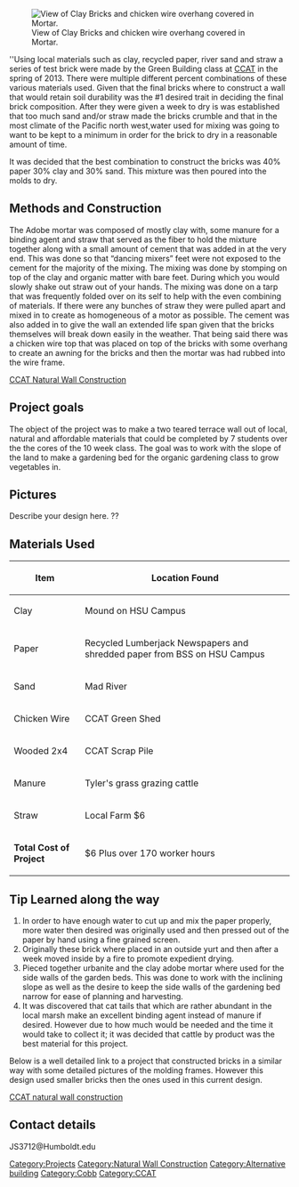{{Tocright}}
[[File:CCAT_Wall_2.JPG|thumb|left|View of Clay Bricks and chicken wire overhang covered in Mortar.]]

''Using local materials such as clay, recycled paper, river sand and straw a series of test brick were made by the Green Building class at [[CCAT]] in the spring of 2013. There were multiple different percent combinations of these various materials used. Given that the final bricks where to construct a wall that would retain soil durability was the #1 desired trait in deciding the final brick composition. After they were given a week to dry is was established that too much sand and/or straw made the bricks crumble and that in the most climate of the Pacific north west,water used for mixing was going to want to be kept to a minimum in order for the brick to dry in a reasonable amount of time. 

It was decided that the best combination  to construct the bricks was 40% paper 30% clay and 30% sand. 
This mixture was then poured into the molds to dry. 


==Methods and Construction==

The Adobe mortar was composed of mostly clay with, some manure for a binding agent and straw that served as the fiber to hold the mixture together along with a small amount of cement that was added in at the very end. This was done so that “dancing mixers” feet were not exposed to the cement for the majority of the mixing. The mixing was done by stomping on top of the clay and organic matter with bare feet.  During which you would slowly shake out straw out of your hands. The mixing was done on a tarp that was frequently folded over on its self to help with the even combining of materials. If there were any bunches of straw they were pulled apart and mixed in to create as homogeneous of a motor as possible.  The cement was also added in to give the wall an extended life span given that the bricks themselves will break down easily in the weather. That being said there was a chicken wire top that was placed on top of the bricks with some overhang to create an awning for the bricks and then the mortar was had rubbed into the wire frame.  

[[CCAT Natural Wall Construction]]

== Project goals ==

The object of the project was to make a two teared terrace wall out of local, natural and affordable materials that could be completed by 7 students over the the cores of the 10 week class. The goal was to work with the slope of the land to make a gardening bed for the organic gardening class to grow vegetables in.

== Pictures ==
Describe your design here.  ??

{{gallery
|width=180
|height=135
|lines=2
|Image:CCAT_Wall_1.JPG|Fig 1: Wall over 6 months after construction was compleate.
|Image:Feb_13_054.JPG|Fig 2: Squishing/Hand mixing clay and sand.
|Image:Feb_13_060.JPG|Fig 3: Sifting the largest rocks out and braking up clay.
|Image:CCAT_fram1.JPG|Fig 4: Constructing the frames.
|Image:Spring_hum_2013_137.JPG|Fig 5:Placing of bricks and applying mortar.
|Image:Wall_side.JPG|Fig 6: Side view: Urbenite inset to ground and covered fixed with mortar.
|Image:Wall_papermix.JPG|Fig 7: Blending of paper and water with specialized extended cutting bit.
|Image:Wall.JPG|Fig 8:Mixing the mortar with a native dance.
}}

== Materials Used ==

{| class="wikitable"
|-
! Item 
! Location Found 

|-
| Clay
| Mound on HSU Campus 
|-
| Paper
| Recycled Lumberjack Newspapers and shredded paper from BSS on HSU Campus 
|-
|Sand 
| Mad River 
|-
| Chicken Wire
| CCAT Green Shed 
|-
| Wooded 2x4
| CCAT Scrap Pile 
|-
| Manure 
| Tyler's grass grazing cattle
|-
| Straw
| Local Farm $6 
|-
|'''Total Cost of Project'''
| $6 Plus over 170 worker hours
|}

== Tip Learned along the way ==

# In order to have enough water to cut up and mix the paper properly, more water then desired was originally used and then pressed out of the paper by hand using a fine grained screen. 
# Originally these brick where placed in an outside yurt and then after a week moved inside by a fire to promote expedient drying.
# Pieced together urbanite and the clay adobe mortar where used for the side walls of the garden beds. This was done to work with the inclining slope as well as the desire to keep the side walls of the gardening bed narrow for ease of planning and harvesting. 
# It was discovered that cat tails that which are rather abundant in the local marsh make an excellent binding agent instead of manure if desired. However due to how much would be needed and the time it would take to collect it; it was decided that cattle by product was the best material for this project.

Below is a well detailed link to a project that constructed bricks in a similar way with some detailed pictures of the molding frames. However this design used smaller bricks then the ones used in this current design. 

[[CCAT natural wall construction]]

== Contact details ==

JS3712@Humboldt.edu
  
[[Category:Projects]]
[[Category:Natural Wall Construction]]
[[Category:Alternative building]]
[[Category:Cobb]]
[[Category:CCAT]]